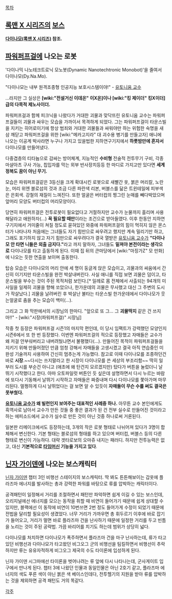 [[목차]]

== [[록맨 X 시리즈]]의 [[보스]] ==
'''[[다이나모(록맨 X 시리즈)]] 참조.'''

== [[파워퍼프걸]]에 나오는 로봇 ==
'다이나믹 나노테크트로닉 모노봇(Dynamic Nanotechtronic Monobot)'을 줄여서 다이나모(Dy.Na.Mo).

"다이나모는 내부 원격조종형 인공지능 보호시스템이야!" - [[유토니움 교수]]

...라지만 그 실상은 '''[wiki:"전설거신 이데온" 이X온]이나 [wiki:"킹 제이더" 킹X이더]급의 다목적 제노사이더.'''

파워퍼프걸과 함께 피크닉을 나왔다가 거대한 괴물과 맞닥뜨린 유토니움 교수는 파워퍼프걸들이 괴물과 싸우는 모습을 가까이서 목격하게 되었다. 그는 파워퍼프걸이 타운스빌을 지키는 히어로이기에 항상 범죄와 거대한 괴물들과 싸워야만 하는 위험한 숙명을 새삼 깨닫고 파워퍼프걸을 위한 [wiki:"메카고지라" 대 괴수용 병기를 만들고자] 애니에 나오는 이공계 박사라면 누구나 가지고 있을법한 지하연구기지에서 '''하룻밤만에 혼자서''' 다이나모를 만들어냈다.

다중겹층의 티타늄으로 감싸는 방어체계, 지능적인 '''수비형''' 전술적 전투무기 구비, 각종 마샬아츠 구사 가능, 칩입자를 막는 외부 반사장치등등 한 마디로 가지고만 있다면 '''세계정복도 꿈이 아닌 무기.'''

모습은 파워퍼프걸같은 3등신을 크게 확대시킨 로봇으로 새빨간 옷, 붉은 머리칼, 노란 눈, 머리 위엔 블로섬의 것과 조금 다른 파란색 리본, 버블스를 닮은 트윈테일에 피부색은 은회색. 강철의 재질이 느껴진다. 또한 얼굴은 버터컵의 찡그린 눈매를 빼다박았으며 앞머리 모양도 버터컵의 머리모양이다.

당연히 파워퍼프걸은 전투로봇이 필요없다고 거절하지만 교수가 눈물까지 흘리며 사용해달라고 애원하자(...) '''꼭 필요할 때만'''이라는 조건으로 받아들였다. 이후 한동안 지하연구기지에서 거미줄이 쳐질 정도로 묻혀있던 와중에 파워퍼프걸의 힘이 먹히지 않은 몬스터가 나타나자 처음에는 그녀들도 자기 힘만으로 싸우려고 했지만 계속 밀리기만 하고, 그래도 포기하지 않고 자기 힘만으로 싸우려다가 결국 열받은 [[유토니움 교수]]가 '''"다이나모 안 타면 니들은 외출 금지다."'''라고 까지 말하자, 그녀들도 '''밑져야 본전이라는 생각으로''' 다이나모를 타고 출동하게 된다. 이때 집 뒤의 큰마당에서 [wiki:"마징가Z" 모 만화]에 나오는 듯한 연출을 보이며 출동한다.

탑승 모습은 다이나모의 머리 안에 세 명이 둥글게 앉은 모습이고, 괴물과의 싸움에서 간신히 이기지만 타운스빌을 완전 박살내버린다. 사실 애니를 직접 보면 괴물은 덤이고, 타운스빌을 부수는 것이 주된 목적처럼 보인다.[* 일례로 몸 전체에서 사출되는 94개의 미사일을 일제히 괴물을 향해 쏘았으나, 한가운데의 괴물은 무사했고 대신 그 주변의 도시가 작살났다.] 괴물을 날려버린 후 박살난 불타는 타운스빌 한가운데에서 다이나모가 웃는얼굴로 춤을 추는 모습이 백미(...).

그리고 그 화 막판에서의 시장님의 한마디. "앞으로 또 그... 그 '''괴물딱지''' 같은 건 쓰지마!!" - [wiki:"시장(파워퍼프걸)" 시장님]

작중 첫 등장은 파워퍼프걸 시즌1의 마지막 편인데, 이 당시 임팩트가 강력했던 모양인지 시즌6에서 또 한 번 등장했다. 이번엔 파워퍼프걸의 적으로 등장했고 자매들은 교수가 왜 저걸 안부숴버리고 내버려뒀냐면서 불평했다(...). 만들어진 목적이 파워퍼프걸들을 지키기 위해 만들어졌던 만큼 엄청 강해서 자매들을 고생시켰고 결국 아직 연습중인 미완성 기술까지 사용하여 간신히 멈추는게 가능했다. 참고로 이때 다이나모를 조종하던건 바로 '''시장'''.~~다시는 쓰지말라고 한 시장이 다이나모를 쓴 세상의 부조리함~~ 딱히 일부러 도시를 부순건 아니고 (애초에 왜 탄건지 모르겠지만) 탔다가 버튼을 눌렀더니 날뛰기 시작했다고 한다. 아마 오토파일럿 버튼인 듯 싶은데 설명하면서 다시 누르는 바람에 또다시 기동해서 날뛰기 시작하고 자매들은 짜증내며 다시 다이나모를 쫓아가며 마무리된다. 멀쩡하게 다시 날뛰었다는 걸 보면 알 수 있듯이 '''자매들이 무슨 수를 써도 결국은 못부쉈다.'''

'''[[유토니움 교수]]가 왜 빌런인지 보여주는 대표적인 사례중 하나.''' 아무튼 교수 본인에게도 흑역사로 남아서 교수가 만든 것들 중 좋은 결과가 된 건 전부 실수로 만들어진 것이라고 하는 에피소드에서 교수가 실수로 만든 것이 아닌 것중 하나로써 거론된다.

일본판 리메이크에서도 등장하는데, 3개의 작은 로봇 형태로 나뉘어져 있다가 3명이 합체해서 변신한다. 기본 형태는 블로섬의 형태를 하고 있으며 버터컵, 버블스 등의 다른 형태로 변신이 가능하다. 대략 겟타로보의 오마쥬 내지는 패러디. 하지만 전투능력은 없고, 대신 '''기본적으로 [[타임머신]] 기능을 가지고 있다'''.
== [[닌자 가이덴]]에 나오는 보스캐릭터 ==
[[닌자 가이덴]] 챕터 3인 비행선 스테이지의 보스캐릭터.
딱 봐도 튼튼해보이는 갑옷에 플라즈마 에너지를 발사하는 총과 강력한 파워를 바탕으로 류를 압박하는 캐릭터이다.

공격패턴이 일정해서 거리를 조절하면서 패턴만 파악하면 쉽게 이길 수 있는 보스인데, 오리지널에선 에너지를 모으는 동작을 취할 때 비연이 들어가기 때문에 쉽게 상대할 수 있지만, 블랙에선 이 동작에 비연이 10번쓰면 2번 정도 들어가게 수정이 되었기 때문에 전법을 달리할 필요성이 생겼었다.
너무 거리가 가까우면 총 휘두르기 이후에 바로 잡기가 들어오고, 거리가 멀면 바로 플라즈마 건을 난사하기 때문에 일정한 거리를 두고 빈틈을 노리는 것이 주된 공략법. 가끔 바리어를 치기도 하는데 범위가 상당히 넓다.

다이나모를 처치하면 다이나모가 폭주하면서 플라즈마 건을 마구 난사하는데, 류가 타고 있던 비행선과 다이나모가 타고왔던 비그오그 군의 비행선을 팀킬하면서 비행선이 추락하지만 류는 유유자적하게 비그오그 제국의 수도 타이론에 입성하게 된다.

닌자 가이덴 시그마에선 타이론을 벗어나려는 류 앞에 다시 나타나는데, 군사게이트 입구에서 만나게 된다.
챕터 3에 나왔던 인물과 동일인물은 아닌 2호기 같고, 플라즈마 에너지의 색도 푸른 색이 아닌 붉은 색 베이스인데다, 전투헬기의 지원을 받아 류를 압박하는 것을 제외하면 공격 패턴도 거의 똑같다.

[[각주]]
